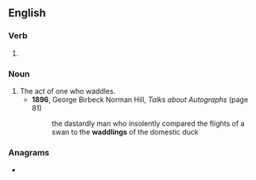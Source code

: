 ==English==

===Verb===
{{head|en|verb form}}

# {{present participle of|en|waddle|nocat=1}}

===Noun===
{{en-noun}}

# The act of one who waddles.
#* '''1896''', George Birbeck Norman Hill, ''Talks about Autographs'' (page 81)
#*: the dastardly man who insolently compared the flights of a swan to the '''waddlings''' of the domestic duck

===Anagrams===
* {{anagrams|en|a=addgilnw|dawdling}}